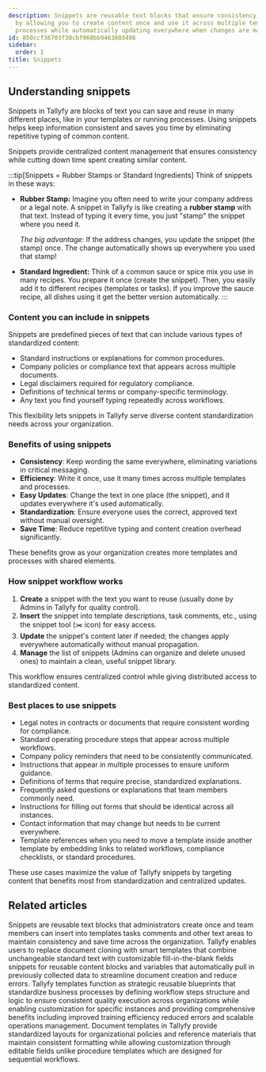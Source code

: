 ```yaml
---
description: Snippets are reusable text blocks that ensure consistency and efficiency
  by allowing you to create content once and use it across multiple templates and
  processes while automatically updating everywhere when changes are made.
id: 850ccf36703f30cbf960bb9463803486
sidebar:
  order: 1
title: Snippets
---
```


## Understanding snippets

Snippets in Tallyfy are blocks of text you can save and reuse in many different places, like in your templates or running processes. Using snippets helps keep information consistent and saves you time by eliminating repetitive typing of common content.

Snippets provide centralized content management that ensures consistency while cutting down time spent creating similar content.

:::tip[Snippets = Rubber Stamps or Standard Ingredients]
Think of snippets in these ways:

- **Rubber Stamp:** Imagine you often need to write your company address or a legal note. A snippet in Tallyfy is like creating a **rubber stamp** with that text. Instead of typing it every time, you just "stamp" the snippet where you need it.

  *The big advantage:* If the address changes, you update the snippet (the stamp) once. The change automatically shows up everywhere you used that stamp!

- **Standard Ingredient:** Think of a common sauce or spice mix you use in many recipes. You prepare it once (create the snippet). Then, you easily add it to different recipes (templates or tasks). If you improve the sauce recipe, all dishes using it get the better version automatically.
:::

### Content you can include in snippets

Snippets are predefined pieces of text that can include various types of standardized content:
- Standard instructions or explanations for common procedures.
- Company policies or compliance text that appears across multiple documents.
- Legal disclaimers required for regulatory compliance.
- Definitions of technical terms or company-specific terminology.
- Any text you find yourself typing repeatedly across workflows.

This flexibility lets snippets in Tallyfy serve diverse content standardization needs across your organization.

### Benefits of using snippets

- **Consistency**: Keep wording the same everywhere, eliminating variations in critical messaging.
- **Efficiency**: Write it once, use it many times across multiple templates and processes.
- **Easy Updates**: Change the text in one place (the snippet), and it updates everywhere it's used automatically.
- **Standardization**: Ensure everyone uses the correct, approved text without manual oversight.
- **Save Time**: Reduce repetitive typing and content creation overhead significantly.

These benefits grow as your organization creates more templates and processes with shared elements.

### How snippet workflow works

1. **Create** a snippet with the text you want to reuse (usually done by Admins in Tallyfy for quality control).
2. **Insert** the snippet into template descriptions, task comments, etc., using the snippet tool (✂️ icon) for easy access.
3. **Update** the snippet's content later if needed; the changes apply everywhere automatically without manual propagation.
4. **Manage** the list of snippets (Admins can organize and delete unused ones) to maintain a clean, useful snippet library.

This workflow ensures centralized control while giving distributed access to standardized content.

### Best places to use snippets

- Legal notes in contracts or documents that require consistent wording for compliance.
- Standard operating procedure steps that appear across multiple workflows.
- Company policy reminders that need to be consistently communicated.
- Instructions that appear in multiple processes to ensure uniform guidance.
- Definitions of terms that require precise, standardized explanations.
- Frequently asked questions or explanations that team members commonly need.
- Instructions for filling out forms that should be identical across all instances.
- Contact information that may change but needs to be current everywhere.
- Template references when you need to move a template inside another template by embedding links to related workflows, compliance checklists, or standard procedures.

These use cases maximize the value of Tallyfy snippets by targeting content that benefits most from standardization and centralized updates.


<PageTree />


## Related articles
<CardGrid>
<LinkTitleCard header="<b>Snippets > Use snippets</b>" href="/products/pro/documenting/templates/snippets/how-can-i-use-snippets-to-simplify-workflow-in-tallyfy/" > Snippets are reusable text blocks that administrators create once and team members can insert into templates tasks comments and other text areas to maintain consistency and save time across the organization. </LinkTitleCard>
<LinkTitleCard header="<b>Features > Fill in the blanks</b>" href="/products/pro/tutorials/features/fill-in-the-blanks/" > Tallyfy enables users to replace document cloning with smart templates that combine unchangeable standard text with customizable fill-in-the-blank fields snippets for reusable content blocks and variables that automatically pull in previously collected data to streamline document creation and reduce errors. </LinkTitleCard>
<LinkTitleCard header="<b>Documenting > Templates</b>" href="/products/pro/documenting/templates/" > Tallyfy templates function as strategic reusable blueprints that standardize business processes by defining workflow steps structure and logic to ensure consistent quality execution across organizations while enabling customization for specific instances and providing comprehensive benefits including improved training efficiency reduced errors and scalable operations management. </LinkTitleCard>
<LinkTitleCard header="<b>Documenting > Documents</b>" href="/products/pro/documenting/documents/" > Document templates in Tallyfy provide standardized layouts for organizational policies and reference materials that maintain consistent formatting while allowing customization through editable fields unlike procedure templates which are designed for sequential workflows. </LinkTitleCard>
</CardGrid>